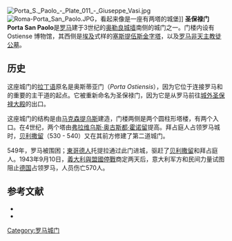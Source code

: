 [[Image:Porta_S._Paolo_-_Plate_011_-_Giuseppe_Vasi.jpg|thumb]]
[[Image:Roma-Porta_San_Paolo.JPG|thumb]]，看起来像是一座有两塔的城堡]]
'''圣保禄门Porta San Paolo'''是[[罗马|罗马]]建于3世纪的[[奥勒良城墙|奥勒良城墙]]南侧的城门之一。门楼内设有Ostiense 博物馆，其西侧是[[埃及|埃及]]式样的[[塞斯提伍斯金字塔|塞斯提伍斯金字塔]]，以及[[罗马非天主教徒公墓|罗马非天主教徒公墓]]。 

==历史== 
这座城门的[[拉丁语|拉丁语]]原名是奥斯蒂亚门（''Porta Ostiensis''），因为它位于连接罗马和{{tsl|en|Ostia (Rome)|奥斯蒂亚}}的重要的主干道{{tsl|en|via Ostiense|奥斯蒂亚大道}}的起点。它被重新命名为圣保禄门，因为它是从罗马前往[[城外圣保禄大殿|城外圣保禄大殿]]的出口。

这座城门的结构是由[[马克森提乌斯|马克森提乌斯]]建造，门楼两侧是两个圆柱形塔楼，有两个入口。在4世纪，两个塔由[[弗拉维乌斯·奥古斯都·霍诺留|弗拉维乌斯·奥古斯都·霍诺留]]提高。拜占庭人占领罗马城时，[[贝利撒留|贝利撒留]]（530 - 540）又在其前方修建了第二道城门。


549年，罗马被围困；[[東哥德人|東哥德人]]托提拉通过此门进城，驱赶了[[贝利撒留|贝利撒留]]和拜占庭人。1943年9月10日，[[義大利與盟國停戰|義大利與盟國停戰]]商定两天后，意大利军方和民间力量试图阻止[[德国|德国]]占领罗马，人员伤亡570人。

==参考文献==
* {{cite book|first=Mauro |last=Quercioli|title=Le mura e le porte di Roma|publisher=Newton & Compton |location=Rome|year=2005}}
* {{cite book|first=Laura G. |last=Cozzi|title=Le porte di Roma|publisher=F. Spinosi|location=Rome|year=1968}}

{{commons|Porta San Paolo}}

[[Category:罗马城门|Category:罗马城门]]